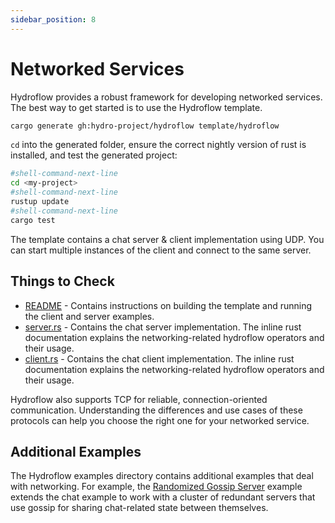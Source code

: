 ```yaml
---
sidebar_position: 8
---
```


# Networked Services

Hydroflow provides a robust framework for developing networked services. The best way to get started is to use
the Hydroflow template.

```bash
cargo generate gh:hydro-project/hydroflow template/hydroflow
```

`cd` into the generated folder, ensure the correct nightly version of rust is installed, and test the generated project:
```bash
#shell-command-next-line
cd <my-project>
#shell-command-next-line
rustup update
#shell-command-next-line
cargo test
```

The template contains a chat server & client implementation using UDP. You can start multiple instances of
the client and connect to the same server.

## Things to Check
* [README](https://github.com/hydro-project/hydroflow/tree/main/template/hydroflow#readme) - Contains instructions on building the template and
running the client and server examples.
* [server.rs](https://github.com/hydro-project/hydroflow/blob/main/template/hydroflow/src/server.rs) - Contains the chat server
implementation. The inline rust documentation explains the networking-related hydroflow operators and their usage.
* [client.rs](https://github.com/hydro-project/hydroflow/blob/main/template/hydroflow/src/client.rs) - Contains the chat client
implementation. The inline rust documentation explains the networking-related hydroflow operators and their usage.

Hydroflow also supports TCP for reliable, connection-oriented communication. Understanding the differences and use
cases of these protocols can help you choose the right one for your networked service.

## Additional Examples

The Hydroflow examples directory contains additional examples that deal with networking. For example, the [Randomized
Gossip Server](https://github.com/hydro-project/hydroflow/blob/main/hydroflow/examples/chat/randomized_gossiping_server.rs)
example extends the chat example to work with a cluster of redundant servers that use gossip for sharing chat-related
state between themselves.